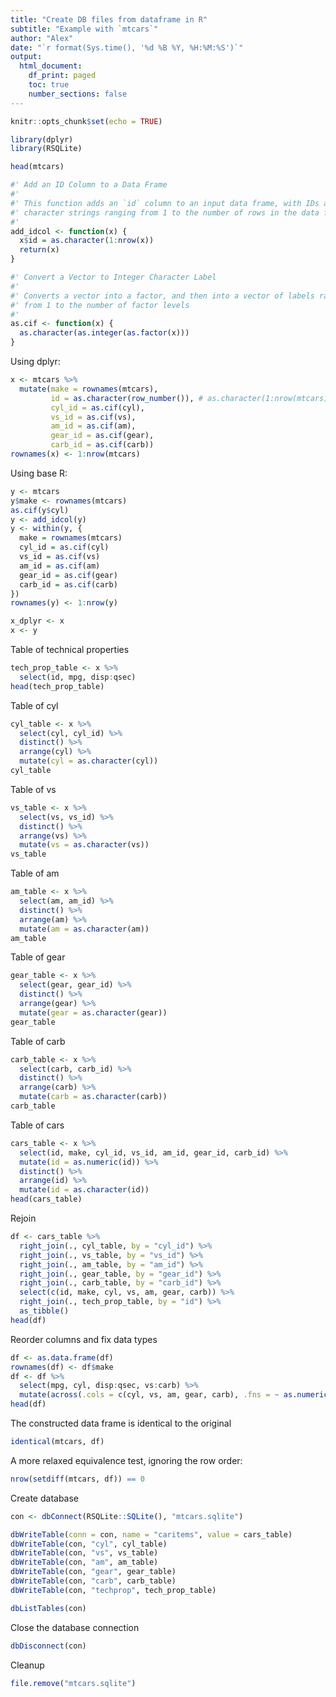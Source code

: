 ```yaml
---
title: "Create DB files from dataframe in R"
subtitle: "Example with `mtcars`"
author: "Alex"
date: "`r format(Sys.time(), '%d %B %Y, %H:%M:%S')`"
output: 
  html_document:
    df_print: paged
    toc: true
    number_sections: false
---
```


```r
knitr::opts_chunk$set(echo = TRUE)
```

```r
library(dplyr)
library(RSQLite)
```

```r
head(mtcars)
```


```r
#' Add an ID Column to a Data Frame
#' 
#' This function adds an `id` column to an input data frame, with IDs as 
#' character strings ranging from 1 to the number of rows in the data frame.
#' 
add_idcol <- function(x) {
  x$id = as.character(1:nrow(x))
  return(x)
}
```

```r
#' Convert a Vector to Integer Character Label
#'
#' Converts a vector into a factor, and then into a vector of labels ranging 
#' from 1 to the number of factor levels
#'
as.cif <- function(x) {
  as.character(as.integer(as.factor(x)))
}
```

Using dplyr:

```r
x <- mtcars %>%
  mutate(make = rownames(mtcars),
         id = as.character(row_number()), # as.character(1:nrow(mtcars))
         cyl_id = as.cif(cyl),
         vs_id = as.cif(vs),
         am_id = as.cif(am),
         gear_id = as.cif(gear),
         carb_id = as.cif(carb))
rownames(x) <- 1:nrow(mtcars)
```

Using base R:

```r
y <- mtcars
y$make <- rownames(mtcars)
as.cif(y$cyl)
y <- add_idcol(y)
y <- within(y, {
  make = rownames(mtcars)
  cyl_id = as.cif(cyl)
  vs_id = as.cif(vs)
  am_id = as.cif(am)
  gear_id = as.cif(gear)
  carb_id = as.cif(carb)
})
rownames(y) <- 1:nrow(y)
```

```r
x_dplyr <- x
x <- y
```

Table of technical properties

```r
tech_prop_table <- x %>%
  select(id, mpg, disp:qsec)
head(tech_prop_table)
```

Table of cyl

```r
cyl_table <- x %>%
  select(cyl, cyl_id) %>%
  distinct() %>%
  arrange(cyl) %>%
  mutate(cyl = as.character(cyl))
cyl_table
```

Table of vs

```r
vs_table <- x %>%
  select(vs, vs_id) %>%
  distinct() %>%
  arrange(vs) %>%
  mutate(vs = as.character(vs))
vs_table
```

Table of am

```r
am_table <- x %>%
  select(am, am_id) %>%
  distinct() %>%
  arrange(am) %>%
  mutate(am = as.character(am))
am_table
```

Table of gear

```r
gear_table <- x %>%
  select(gear, gear_id) %>%
  distinct() %>%
  arrange(gear) %>%
  mutate(gear = as.character(gear))
gear_table
```

Table of carb

```r
carb_table <- x %>%
  select(carb, carb_id) %>%
  distinct() %>%
  arrange(carb) %>%
  mutate(carb = as.character(carb))
carb_table
```

Table of cars

```r
cars_table <- x %>%
  select(id, make, cyl_id, vs_id, am_id, gear_id, carb_id) %>%
  mutate(id = as.numeric(id)) %>%
  distinct() %>%
  arrange(id) %>%
  mutate(id = as.character(id))
head(cars_table)
```

Rejoin

```r
df <- cars_table %>% 
  right_join(., cyl_table, by = "cyl_id") %>% 
  right_join(., vs_table, by = "vs_id") %>% 
  right_join(., am_table, by = "am_id") %>%
  right_join(., gear_table, by = "gear_id") %>% 
  right_join(., carb_table, by = "carb_id") %>% 
  select(c(id, make, cyl, vs, am, gear, carb)) %>% 
  right_join(., tech_prop_table, by = "id") %>%
  as_tibble()
head(df)
```

Reorder columns and fix data types

```r
df <- as.data.frame(df)
rownames(df) <- df$make
df <- df %>%
  select(mpg, cyl, disp:qsec, vs:carb) %>%
  mutate(across(.cols = c(cyl, vs, am, gear, carb), .fns = ~ as.numeric(.x)))
head(df)
```

The constructed data frame is identical to the original

```r
identical(mtcars, df)
```

A more relaxed equivalence test, ignoring the row order:

```r
nrow(setdiff(mtcars, df)) == 0
```

Create database

```r
con <- dbConnect(RSQLite::SQLite(), "mtcars.sqlite")
```

```r
dbWriteTable(conn = con, name = "caritems", value = cars_table)
dbWriteTable(con, "cyl", cyl_table)
dbWriteTable(con, "vs", vs_table)
dbWriteTable(con, "am", am_table)
dbWriteTable(con, "gear", gear_table)
dbWriteTable(con, "carb", carb_table)
dbWriteTable(con, "techprop", tech_prop_table)
```

```r
dbListTables(con)
```

Close the database connection

```r
dbDisconnect(con)
```

Cleanup

```r
file.remove("mtcars.sqlite")
```
